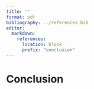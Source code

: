 ```yaml
---
title: ''
format: pdf
bibliography: ../references.bib
editor:
  markdown:
    references: 
      location: block
      prefix: "conclusion"
---
```


# Conclusion